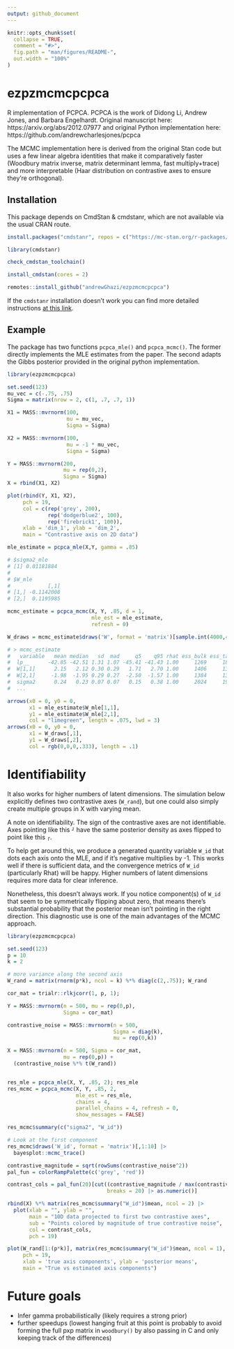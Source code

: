 ```yaml
---
output: github_document
---
```


<!-- README.md is generated from README.Rmd. Please edit that file -->

```r
knitr::opts_chunk$set(
  collapse = TRUE,
  comment = "#>",
  fig.path = "man/figures/README-",
  out.width = "100%"
)
```

# ezpzmcmcpcpca

R implementation of PCPCA. PCPCA is the work of Didong Li, Andrew Jones, and Barbara Engelhardt. Original manuscript here: https://arxiv.org/abs/2012.07977 and original Python implementation here: https://github.com/andrewcharlesjones/pcpca

The MCMC implementation here is derived from the original Stan code but uses a few linear algebra identities  that make it comparatively faster (Woodbury matrix inverse, matrix determinant lemma, fast multiply+trace) and more interpretable (Haar distribution on contrastive axes to ensure they're orthogonal).

<!-- badges: start -->
<!-- badges: end -->

## Installation

This package depends on CmdStan & cmdstanr, which are not available via the usual CRAN route. 

```r

install.packages("cmdstanr", repos = c("https://mc-stan.org/r-packages/", getOption("repos")))

library(cmdstanr)

check_cmdstan_toolchain()

install_cmdstan(cores = 2)

remotes::install_github("andrewGhazi/ezpzmcmcpcpca")
```

If the `cmdstanr` installation doesn't work you can find more detailed instructions [at this link](https://mc-stan.org/cmdstanr/). 

## Example

The package has two functions `pcpca_mle()` and `pcpca_mcmc()`. The former directly implements the MLE estimates from the paper. The second adapts the Gibbs posterior provided in the original python implementation. 

```r
library(ezpzmcmcpcpca)

set.seed(123)
mu_vec = c(-.75, .75)
Sigma = matrix(nrow = 2, c(1, .7, .7, 1))

X1 = MASS::mvrnorm(100, 
                   mu = mu_vec,
                   Sigma = Sigma)

X2 = MASS::mvrnorm(100, 
                   mu = -1 * mu_vec,
                   Sigma = Sigma)

Y = MASS::mvrnorm(200, 
                  mu = rep(0,2),
                  Sigma = Sigma)
X = rbind(X1, X2)

plot(rbind(Y, X1, X2),
     pch = 19, 
     col = c(rep('grey', 200), 
             rep('dodgerblue2', 100), 
             rep('firebrick1', 100)),
     xlab = 'dim_1', ylab = 'dim_2',
     main = "Contrastive axis on 2D data")

mle_estimate = pcpca_mle(X,Y, gamma = .85)

# $sigma2_mle
# [1] 0.01181884
# 
# $W_mle
#            [,1]
# [1,] -0.1142008
# [2,]  0.1195985

mcmc_estimate = pcpca_mcmc(X, Y, .85, d = 1,
                           mle_est = mle_estimate, 
                           refresh = 0)

W_draws = mcmc_estimate$draws('W', format = 'matrix')[sample.int(4000,40),]

# > mcmc_estimate
#   variable   mean median   sd  mad     q5    q95 rhat ess_bulk ess_tail
#  lp__      -42.85 -42.51 1.31 1.07 -45.41 -41.43 1.00     1269     1860
#  W[1,1]      2.15   2.12 0.30 0.29   1.71   2.70 1.00     1406     1312
#  W[2,1]     -1.98  -1.95 0.29 0.27  -2.50  -1.57 1.00     1384     1329
#  sigma2      0.24   0.23 0.07 0.07   0.15   0.38 1.00     2024     1901
#  ...

arrows(x0 = 0, y0 = 0,
       x1 = mle_estimate$W_mle[1,1],
       y1 = mle_estimate$W_mle[2,1], 
       col = "limegreen", length = .075, lwd = 3)
arrows(x0 = 0, y0 = 0,
       x1 = W_draws[,1],
       y1 = W_draws[,2], 
       col = rgb(0,0,0,.333), length = .1)
```


# Identifiability 

It also works for higher numbers of latent dimensions. The simulation below explicitly defines two contrastive axes (`W_rand`), but one could also simply create multiple groups in X with varying mean. 

A note on identifiability. The sign of the contrastive axes are not identifiable. Axes pointing like this `┘` have the same posterior density as axes flipped to point like this `┌`. 

To help get around this, we produce a generated quantity variable `W_id` that dots each axis onto the MLE, and if it's negative multiplies by -1. This works well if there is sufficient data, and the convergence metrics of `W_id` (particularly Rhat) will be happy. Higher numbers of latent dimensions requires more data for clear inference. 

Nonetheless, this doesn't always work. If you notice component(s) of `W_id` that seem to be symmetrically flipping about zero, that means there's substantial probability that the posterior mean isn't pointing in the right direction. This diagnostic use is one of the main advantages of the MCMC approach. 

```r
library(ezpzmcmcpcpca)

set.seed(123)
p = 10
k = 2

# more variance along the second axis
W_rand = matrix(rnorm(p*k), ncol = k) %*% diag(c(2,.75)); W_rand

cor_mat = trialr::rlkjcorr(1, p, 1);

Y = MASS::mvrnorm(n = 500, mu = rep(0,p),
                  Sigma = cor_mat)

contrastive_noise = MASS::mvrnorm(n = 500,
                                  Sigma = diag(k),
                                  mu = rep(0,k))

X = MASS::mvrnorm(n = 500, Sigma = cor_mat,
                  mu = rep(0,p)) +
  (contrastive_noise %*% t(W_rand))


res_mle = pcpca_mle(X, Y, .85, 2); res_mle
res_mcmc = pcpca_mcmc(X, Y, .85, 2, 
                      mle_est = res_mle,
                      chains = 4,
                      parallel_chains = 4, refresh = 0,
                      show_messages = FALSE)

res_mcmc$summary(c("sigma2", "W_id"))

# Look at the first component
res_mcmc$draws('W_id', format = 'matrix')[,1:10] |>
  bayesplot::mcmc_trace() 

contrastive_magnitude = sqrt(rowSums(contrastive_noise^2))
pal_fun = colorRampPalette(c('grey', 'red'))

contrast_cols = pal_fun(20)[cut((contrastive_magnitude / max(contrastive_magnitude)),
                                breaks = 20) |> as.numeric()]

rbind(X) %*% matrix(res_mcmc$summary("W_id")$mean, ncol = 2) |> 
  plot(xlab = "", ylab = "",
       main = "10D data projected to first two contrastive axes",
       sub = "Points colored by magnitude of true contrastive noise",
       col = contrast_cols, 
       pch = 19)

plot(W_rand[1:(p*k)], matrix(res_mcmc$summary("W_id")$mean, ncol = 1), 
     pch = 19, 
     xlab = 'true axis components', ylab = 'posterior means', 
     main = "True vs estimated axis components")

```

# Future goals

* Infer gamma probabilistically (likely requires a strong prior)
* further speedups (lowest hanging fruit at this point is probably to avoid forming the full pxp matrix in `woodbury()` by also passing in C and only keeping track of the differences)

